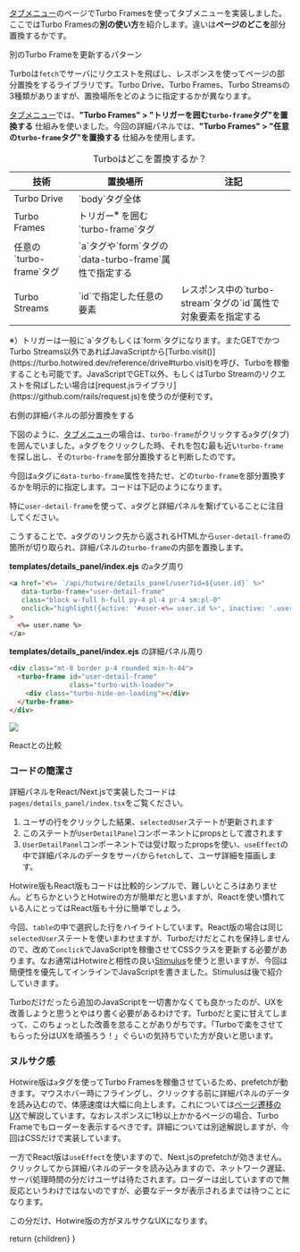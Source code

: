 
[タブメニュー](/commentaries/tabbed_menus)のページでTurbo Framesを使ってタブメニューを実装しました。ここではTurbo Framesの**別の使い方**を紹介します。違いは**ページのどこを**部分置換するかです。


<H2WithHash id="turbo-frame-targeting-outside">別のTurbo Frameを更新するパターン</H2WithHash>

Turboは`fetch`でサーバにリクエストを飛ばし、レスポンスを使ってページの部分置換をするライブラリです。Turbo Drive、Turbo Frames、Turbo Streamsの3種類がありますが、置換場所をどのように指定するかが異なります。

[タブメニュー](/commentaries/tabbed_menus)では、**"Turbo Frames" > "トリガーを囲む`turbo-frame`タグ"を置換する** 仕組みを使いました。今回の詳細パネルでは、**"Turbo Frames" > "任意の`turbo-frame`タグ"を置換する** 仕組みを使用します。

<div className="mt-8 flow-root">
  <div className="-mx-4 -my-2 overflow-x-auto sm:-mx-6 lg:-mx-8">
    <div className="inline-block min-w-full py-2 align-middle sm:px-6 lg:px-8">
      <table className="min-w-full divide-y divide-gray-300">
        <caption className="caption-top text-left font-bold">Turboはどこを置換するか？</caption>
        <thead>
        <tr>
          <th scope="col" className="py-3.5 pl-4 pr-3 text-left text-sm font-semibold text-gray-900 sm:pl-3">技術</th>
          <th scope="col" className="min-w-28 px-3 py-3.5 text-left text-sm font-semibold text-gray-900">置換場所</th>
          <th scope="col" className="min-w-28 px-3 py-3.5 text-left text-sm font-semibold text-gray-900">注記</th>
        </tr>
        </thead>
        <tbody className="bg-white whitespace-nowrap">
        <tr className="even:bg-gray-50">
          <td className="px-3 py-4 text-sm text-gray-500">Turbo Drive</td>
          <td className="px-3 py-4 text-sm text-gray-500">`body`タグ全体</td>
          <td className="px-3 py-4 text-sm text-gray-500"></td>
        </tr>
        <tr className="even:bg-gray-50">
          <td className="whitespace-nowrap px-3 py-4 text-sm text-gray-500" rowSpan={2}>Turbo Frames</td>
          <td className="px-3 py-4 text-sm text-gray-500">トリガー<sup>※</sup> を囲む`turbo-frame`タグ</td>
          <td className="px-3 py-4 text-sm text-gray-500"></td>
        </tr>
        <tr className="even:bg-gray-50">
          <td className="px-3 py-4 text-sm text-gray-500">任意の`turbo-frame`タグ</td>
          <td className="px-3 py-4 text-sm text-gray-500">`a`タグや`form`タグの`data-turbo-frame`属性で指定する</td>
        </tr>
        <tr className="even:bg-gray-50">
          <td className="whitespace-nowrap px-3 py-4 text-sm text-gray-500">Turbo Streams</td>
          <td className="px-3 py-4 text-sm text-gray-500">`id`で指定した任意の要素</td>
          <td className="px-3 py-4 text-sm text-gray-500">レスポンス中の`turbo-stream`タグの`id`属性で対象要素を指定する</td>
        </tr>
        </tbody>
      </table>
    </div>
  </div>
</div>
<div className="mt-4 text-gray-400 text-sm">※）トリガーは一般に`a`タグもしくは`form`タグになります。またGETでかつTurbo Streams以外であればJavaScriptから[Turbo.visit()](https://turbo.hotwired.dev/reference/drive#turbo.visit)を呼び、Turboを稼働することも可能です。JavaScriptでGET以外、もしくはTurbo Streamのリクエストを飛ばしたい場合は[request.jsライブラリ](https://github.com/rails/request.js)を使うのが便利です。</div>



<H2WithHash id="details-panel-targetting">右側の詳細パネルの部分置換をする</H2WithHash>

下図のように、[タブメニュー](/commentaries/tabbed_menus)の場合は、`turbo-frame`がクリックする`a`タグ(タブ)を囲んでいました。`a`タグをクリックした時、それを包む最も近い`turbo-frame`を探し出し、その`turbo-frame`を部分置換すると判断したのです。

今回は`a`タグに`data-turbo-frame`属性を持たせ、どの`turbo-frame`を部分置換するかを明示的に指定します。コードは下記のようになります。

特に`user-detail-frame`を使って、`a`タグと詳細パネルを繋げていることに注目してください。

こうすることで、`a`タグのリンク先から返されるHTMLから`user-detail-frame`の箇所が切り取られ、詳細パネルの`turbo-frame`の内部を置換します。

**templates/details_panel/index.ejs** の`a`タグ周り
```html
<a href="<%= `/api/hotwire/details_panel/user?id=${user.id}` %>"
   data-turbo-frame="user-detail-frame"
   class="block w-full h-full py-4 pl-4 pr-4 sm:pl-0"
   onclick="highlight({active: '#user-<%= user.id %>', inactive: '.user-row'})"
>
  <%= user.name %>
</a>
```

**templates/details_panel/index.ejs** の詳細パネル周り
```html
<div class="mt-8 border p-4 rounded min-h-44">
  <turbo-frame id="user-detail-frame"
               class="turbo-with-loader">
    <div class="turbo-hide-on-loading"></div>
  </turbo-frame>
</div>
```

<div className="mt-12">
  <Image src={detailsTurboframeImage}/>
</div>



<H2WithHash id="comparison-with-react">Reactとの比較</H2WithHash>

### コードの簡潔さ

詳細パネルをReact/Next.jsで実装したコードは`pages/details_panel/index.tsx`をご覧ください。

1. ユーザの行をクリックした結果、`selectedUser`ステートが更新されます
2. このステートが`UserDetailPanel`コンポーネントにpropsとして渡されます
3. `UserDetailPanel`コンポーネントでは受け取ったpropsを使い、`useEffect`の中で詳細パネルのデータをサーバから`fetch`して、ユーザ詳細を描画します。

Hotwire版もReact版もコードは比較的シンプルで、難しいところはありません。どちらかというとHotwireの方が簡単だと思いますが、Reactを使い慣れている人にとってはReact版も十分に簡単でしょう。

今回、`table`の中で選択した行をハイライトしています。React版の場合は同じ`selectedUser`ステートを使いまわせますが、Turboだけだとこれを保持しませんので、改めて`onclick`でJavaScriptを稼働させてCSSクラスを更新する必要があります。なお通常はHotwireと相性の良い[Stimulus](https://stimulus.hotwired.dev/)を使うと思いますが、今回は簡便性を優先してインラインでJavaScriptを書きました。Stimulusは後で紹介していきます。

Turboだけだったら追加のJavaScriptを一切書かなくても良かったのが、UXを改善しようと思うとやはり書く必要があるわけです。Turboだと変に甘えてしまって、このちょっとした改善を怠ることがありがちです。「Turboで楽をさせてもらった分はUXを頑張ろう！」ぐらいの気持ちでいた方が良いと思います。

### ヌルサク感

Hotwire版は`a`タグを使ってTurbo Framesを稼働させているため、prefetchが動きます。マウスホバー時にフライングし、クリックする前に詳細パネルのデータを読み込むので、体感速度は大幅に向上します。これについては[ページ遷移のUX](http://localhost:3000/commentaries/page_transitions#page-transition-ux)で解説しています。なおレスポンスに1秒以上かかるページの場合、Turbo Frameでもローダーを表示するべきです。詳細については別途解説しますが、今回はCSSだけで実装しています。

一方でReact版は`useEffect`を使いますので、Next.jsのprefetchが効きません。クリックしてから詳細パネルのデータを読み込みますので、ネットワーク遅延、サーバ処理時間の分だけユーザは待たされます。ローダーは出していますので無反応というわけではないのですが、必要なデータが表示されるまでは待つことになります。

この分だけ、Hotwire版の方がヌルサクなUXになります。


  return <CommentaryLayout
    title="Details Panel"
    subtitle="詳細パネル"
    section="Commentary">
    <MDXRenderer>{children}</MDXRenderer>
  </CommentaryLayout>
}
